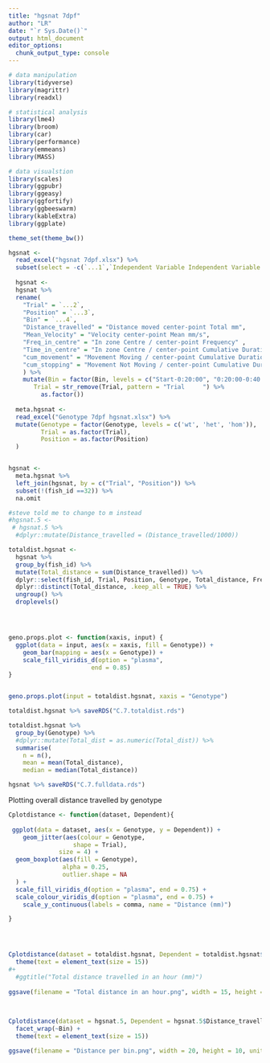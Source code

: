 ```yaml
---
title: "hgsnat 7dpf"
author: "LR"
date: "`r Sys.Date()`"
output: html_document
editor_options: 
  chunk_output_type: console
---
```


```r
# data manipulation
library(tidyverse)
library(magrittr)
library(readxl)

# statistical analysis
library(lme4)
library(broom)
library(car)
library(performance)
library(emmeans)
library(MASS)

# data visualstion
library(scales)
library(ggpubr)
library(ggeasy)
library(ggfortify)
library(ggbeeswarm)
library(kableExtra)
library(ggplate)

theme_set(theme_bw())
```




```r

hgsnat <-
  read_excel("hgsnat 7dpf.xlsx") %>%
  subset(select = -c(`...1`,`Independent Variable Independent Variable Treatment`))
  
  hgsnat <-
  hgsnat %>%
  rename(
    "Trial" = `...2`,
    "Position" = `...3`,
    "Bin" = `...4`,
    "Distance_travelled" = "Distance moved center-point Total mm",
    "Mean_Velocity" = "Velocity center-point Mean mm/s",
    "Freq_in_centre" = "In zone Centre / center-point Frequency" ,
    "Time_in_centre" = "In zone Centre / center-point Cumulative Duration s",
    "cum_movement" = "Movement Moving / center-point Cumulative Duration s",
    "cum_stopping" = "Movement Not Moving / center-point Cumulative Duration s"
    ) %>%
    mutate(Bin = factor(Bin, levels = c("Start-0:20:00", "0:20:00-0:40:00", "0:40:00-1:00:00")),
       Trial = str_remove(Trial, pattern = "Trial     ") %>%
         as.factor())
  
  meta.hgsnat <-
  read_excel("Genotype 7dpf hgsnat.xlsx") %>%
  mutate(Genotype = factor(Genotype, levels = c('wt', 'het', 'hom')),
         Trial = as.factor(Trial),
         Position = as.factor(Position)
  )


hgsnat <-
  meta.hgsnat %>%
  left_join(hgsnat, by = c("Trial", "Position")) %>%
  subset(!(fish_id ==32)) %>%
  na.omit

#steve told me to change to m instead
#hgsnat.5 <-
 # hgsnat.5 %>%
  #dplyr::mutate(Distance_travelled = (Distance_travelled/1000))


```

```r



totaldist.hgsnat <-
  hgsnat %>%
  group_by(fish_id) %>%
  mutate(Total_distance = sum(Distance_travelled)) %>%
  dplyr::select(fish_id, Trial, Position, Genotype, Total_distance, Freq_in_centre) %>%
  dplyr::distinct(Total_distance, .keep_all = TRUE) %>%
  ungroup() %>%
  droplevels()




geno.props.plot <- function(xaxis, input) {
  ggplot(data = input, aes(x = xaxis, fill = Genotype)) +
    geom_bar(mapping = aes(x = Genotype)) +
    scale_fill_viridis_d(option = "plasma",
                       end = 0.85)
}


geno.props.plot(input = totaldist.hgsnat, xaxis = "Genotype")


```


```r

totaldist.hgsnat %>% saveRDS("C.7.totaldist.rds")

totaldist.hgsnat %>%
  group_by(Genotype) %>%
  #dplyr::mutate(Total_dist = as.numeric(Total_dist)) %>%
  summarise(
    n = n(),
    mean = mean(Total_distance),
    median = median(Total_distance))

hgsnat %>% saveRDS("C.7.fulldata.rds")


```





Plotting overall distance travelled by genotype

```r
Cplotdistance <- function(dataset, Dependent){
  
 ggplot(data = dataset, aes(x = Genotype, y = Dependent)) +
    geom_jitter(aes(colour = Genotype,
                  shape = Trial),
              size = 4) +
  geom_boxplot(aes(fill = Genotype),
               alpha = 0.25,
               outlier.shape = NA
  ) +
  scale_fill_viridis_d(option = "plasma", end = 0.75) +
  scale_colour_viridis_d(option = "plasma", end = 0.75) +
    scale_y_continuous(labels = comma, name = "Distance (mm)") 

}




Cplotdistance(dataset = totaldist.hgsnat, Dependent = totaldist.hgsnat$Total_distance) +
  theme(text = element_text(size = 15))
#+
  #ggtitle("Total distance travelled in an hour (mm)")
  
ggsave(filename = "Total distance in an hour.png", width = 15, height = 10, units = "cm", dpi = 300, scale = 1.5)

  
  
Cplotdistance(dataset = hgsnat.5, Dependent = hgsnat.5$Distance_travelled) +
  facet_wrap(~Bin) +
  theme(text = element_text(size = 15))

ggsave(filename = "Distance per bin.png", width = 20, height = 10, units = "cm", dpi = 300, scale = 1.5)



```
